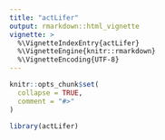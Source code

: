 ```yaml
---
title: "actLifer"
output: rmarkdown::html_vignette
vignette: >
  %\VignetteIndexEntry{actLifer}
  %\VignetteEngine{knitr::rmarkdown}
  %\VignetteEncoding{UTF-8}
---
```


```r
knitr::opts_chunk$set(
  collapse = TRUE,
  comment = "#>"
)
```

```r
library(actLifer)
```
